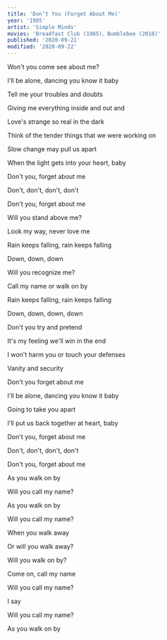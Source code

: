```yaml
---
title: 'Don’t You (Forget About Me)'
year: '1985'
artist: 'Simple Minds'
movies: 'Breadfast Club (1985)、Bumblebee (2018)'
published: '2020-09-21'
modified: '2020-09-22'
---
```


<Section>

Won't you come see about me?

I'll be alone, dancing you know it baby

Tell me your troubles and doubts

Giving me everything inside and out and

Love's strange so real in the dark

Think of the tender things that we were working on

Slow change may pull us apart

When the light gets into your heart, baby

</Section>

<Section>

Don't you, forget about me

Don't, don't, don't, don't

Don't you, forget about me

</Section>

<Section>

Will you stand above me?

Look my way, never love me

Rain keeps falling, rain keeps falling

Down, down, down

Will you recognize me?

Call my name or walk on by

Rain keeps falling, rain keeps falling

Down, down, down, down

</Section>

<Section>

Don't you try and pretend

It's my feeling we'll win in the end

I won't harm you or touch your defenses

Vanity and security

</Section>

<Section>

Don't you forget about me

I'll be alone, dancing you know it baby

Going to take you apart

I'll put us back together at heart, baby

Don't you, forget about me

Don't, don't, don't, don't

Don't you, forget about me

</Section>

<Section>

As you walk on by

Will you call my name?

As you walk on by

Will you call my name?

When you walk away

Or will you walk away?

Will you walk on by?

Come on, call my name

Will you call my name?

I say

Will you call my name?

As you walk on by

</Section>
